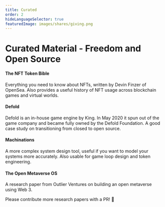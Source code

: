 ```yaml
---
title: Curated
order: 2
hideLanguageSelector: true
featuredImage: images/shares/giving.png
---
```


# Curated Material - Freedom and Open Source

<List>

<Link to="https://opensea.io/blog/guides/non-fungible-tokens/">

#### The NFT Token Bible

Everything you need to know about NFTs, written by Devin Finzer of OpenSea. Also provides a useful history of NFT usage across blockchain games and virtual worlds.

</Link>

<Link to="https://defold.com/open/">

#### Defold

Defold is an in-house game engine by King. In May 2020 it spun out of the game company and became fully owned by the Defold Foundation. A good case study on transitioning from closed to open source.

</Link>

<Link to="https://machinations.io/">

#### Machinations

A more complex system design tool, useful if you want to model your systems more accurately. Also usable for game loop design and token engineering.

</Link>

<Link to="https://gateway.pinata.cloud/ipfs/QmNmJcLc9Me7LERSh5shJmkgEeddFzcn4L1pTeMjT5fXqE/OV_Metaverse_OS_V5.pdf">

#### The Open Metaverse OS

A research paper from Outlier Ventures on building an open metaverse using Web 3.

</Link>

</List>

Please contribute more research papers with a PR! 📝
